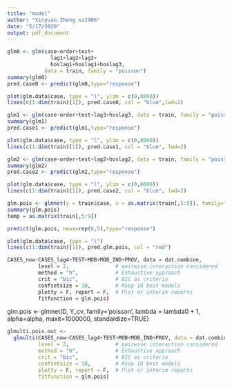 ```yaml
---
title: "model"
author: "Xinyuan Zheng xz2906"
date: "5/17/2020"
output: pdf_document
---
```





################


```r
glm0 <- glm(case~order+test+
              lag1+lag2+lag3+
              hoslag1+hoslag1+hoslag3, 
            data = train, family = "poisson")
summary(glm0)
pred.case0 <- predict(glm0,type="response")

plot(glm.data$case, type = "l", ylim = c(0,8000))
lines(c(1:dim(train)[1]), pred.case0, col = "blue",lwd=2)
```


```r
glm1 <- glm(case~order+test+lag3+hoslag3, data = train, family = "poisson")
summary(glm1)
pred.case1 <- predict(glm1,type="response")

plot(glm.data$case, type = "l", ylim = c(0,8000))
lines(c(1:dim(train)[1]), pred.case1, col = "blue", lwd=2)
```

```r
glm2 <- glm(case~order+test+lag2+hoslag2, data = train, family = "poisson")
summary(glm2)
pred.case2 <- predict(glm2,type="response")

plot(glm.data$case, type = "l", ylim = c(0,8000))
lines(c(1:dim(train)[1]), pred.case2, col = "blue", lwd=2)
```


```r
glm.pois <- glmnet(y = train$case, x = as.matrix(train[,5:9]), family="poisson", alpha=0)
summary(glm.pois)
temp = as.matrix(train[,5:9])

predict(glm.pois, newx=rep(0,5),type="response")

plot(glm.data$case, type = "l")
lines(c(1:dim(train)[1]), pred.glm.pois, col = "red")

```


```r
CASES_now~CASES_lag4+TEST+MOB+MOB_IND+PROV, data = dat.combine,
          level = 2,               # pairwise interaction considered
          method = "h",            # Exhaustive approach
          crit = "bic",            # BIC as criteria
          confsetsize = 10,        # Keep 10 best models
          plotty = F, report = F,  # Plot or interim reports
          fitfunction = glm.pois)
```

glm.pois <- glmnet(D, Y_cv, family='poisson', lambda = lambda0 + 1, alpha=alpha,  maxit=1000000, standardize=TRUE)




```r
glmulti.pois.out <-
  glmulti(CASES_now~CASES_lag4+TEST+MOB+MOB_IND+PROV, data = dat.combine,
          level = 2,               # pairwise interaction considered
          method = "h",            # Exhaustive approach
          crit = "bic",            # BIC as criteria
          confsetsize = 10,        # Keep 10 best models
          plotty = F, report = F,  # Plot or interim reports
          fitfunction = glm.pois)
```

